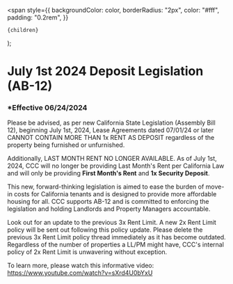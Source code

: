   <span
    style={{
      backgroundColor: color,
      borderRadius: "2px",
      color: "#fff",
      padding: "0.2rem",
    }}
  >
    {children}
  </span>
);

# July 1st 2024 Deposit Legislation (AB-12)

### \*Effective 06/24/2024

Please be advised, as per new California State Legislation (Assembly Bill 12), beginning July 1st, 2024, Lease Agreements
dated 07/01/24 or later <Highlight color="#ff2600">CANNOT CONTAIN MORE THAN 1x RENT AS DEPOSIT</Highlight> regardless of the property being furnished
or unfurnished.

Additionally, <Highlight color="#ff2600">LAST MONTH RENT NO LONGER AVAILABLE</Highlight>. As of July 1st, 2024, CCC will no longer be providing Last Month's
Rent per California Law and will only be providing **First Month's Rent** and **1x Security Deposit**.

This new, forward-thinking legislation is aimed to ease the burden of move-in costs for California tenants and is designed to
provide more affordable housing for all. CCC supports AB-12 and is committed to enforcing the legislation and holding
Landlords and Property Managers accountable.

Look out for an update to the previous 3x Rent Limit. A new 2x Rent Limit policy will be sent out following this policy
update. Please delete the previous 3x Rent Limit policy thread immediately as it has become outdated. Regardless of the
number of properties a LL/PM might have, CCC's internal policy of 2x Rent Limit is unwavering without exception.

To learn more, please watch this informative video: https://www.youtube.com/watch?v=sXrd4U0bYxU
